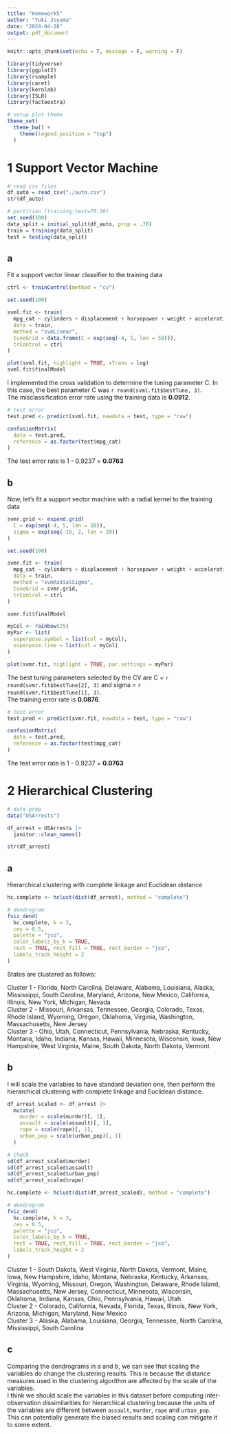 ```yaml
---
title: "Homework5"
author: "Yuki Joyama"
date: "2024-04-28"
output: pdf_document
---
```


```r
knitr::opts_chunk$set(echo = T, message = F, warning = F)

library(tidyverse)
library(ggplot2)
library(rsample) 
library(caret)
library(kernlab)
library(ISLR)
library(factoextra)

# setup plot theme
theme_set(
  theme_bw() +
    theme(legend.position = "top")
  )
```

# 1 Support Vector Machine
```r
# read csv files 
df_auto = read_csv("./auto.csv") 
str(df_auto)

# partition (training:test=70:30)
set.seed(100)
data_split = initial_split(df_auto, prop = .70)
train = training(data_split)
test = testing(data_split)
```

## a
Fit a support vector linear classifier to the training data
```r
ctrl <- trainControl(method = "cv")

set.seed(100)

svml.fit <- train(
  mpg_cat ~ cylinders + displacement + horsepower + weight + acceleration + year + origin,
  data = train,
  method = "svmLinear",
  tuneGrid = data.frame(C = exp(seq(-4, 5, len = 50))),
  trControl = ctrl
)

plot(svml.fit, highlight = TRUE, xTrans = log)
svml.fit$finalModel
```

I implemented the cross validation to determine the tuning parameter C. In this case, the best parameter C was `r round(svml.fit$bestTune, 3)`.  
The misclassification error rate using the training data is **0.0912**.

```r
# test error
test.pred <- predict(svml.fit, newdata = test, type = "raw")

confusionMatrix(
  data = test.pred,
  reference = as.factor(test$mpg_cat)
)
```

The test error rate is 1 - 0.9237 = **0.0763**  

## b
Now, let's fit a support vector machine with a radial kernel to the training data
```r
svmr.grid <- expand.grid(
  C = exp(seq(-4, 5, len = 50)),
  sigma = exp(seq(-10, 2, len = 20))
)

set.seed(100)

svmr.fit <- train(
  mpg_cat ~ cylinders + displacement + horsepower + weight + acceleration + year + origin,
  data = train,
  method = "svmRadialSigma",
  tuneGrid = svmr.grid,
  trControl = ctrl
)

svmr.fit$finalModel

myCol <- rainbow(25)
myPar <- list(
  superpose.symbol = list(col = myCol),
  superpose.line = list(col = myCol)
)

plot(svmr.fit, highlight = TRUE, par.settings = myPar)
```

The best tuning parameters selected by the CV are C = `r round(svmr.fit$bestTune[2], 3)` and sigma = `r round(svmr.fit$bestTune[1], 3)`.  
The training error rate is **0.0876**.


```r
# test error
test.pred <- predict(svmr.fit, newdata = test, type = "raw")

confusionMatrix(
  data = test.pred,
  reference = as.factor(test$mpg_cat)
)
```

The test error rate is 1 - 0.9237 = **0.0763**

# 2 Hierarchical Clustering 
```r
# data prep
data("USArrests")

df_arrest = USArrests |> 
  janitor::clean_names()

str(df_arrest)
```

## a
Hierarchical clustering with complete linkage and Euclidean distance
```r
hc.complete <- hclust(dist(df_arrest), method = "complete")

# dendrogram
fviz_dend(
  hc.complete, k = 3,
  cex = 0.5,
  palette = "jco",
  color_labels_by_k = TRUE,
  rect = TRUE, rect_fill = TRUE, rect_border = "jco",
  labels_track_height = 2
)
```

States are clustered as follows:  

Cluster 1 - Florida, North Carolina, Delaware, Alabama, Louisiana, Alaska, Mississippi, South Carolina, Maryland, Arizona, New Mexico, California, Illinois, New York, Michigan, Nevada  
Cluster 2 - Missouri, Arkansas, Tennessee, Georgia, Colorado, Texas, Rhode Island, Wyoming, Oregon, Oklahoma, Virginia, Washington, Massachusetts, New Jersey  
Cluster 3 - Ohio, Utah, Connecticut, Pennsylvania, Nebraska, Kentucky, Montana, Idaho, Indiana, Kansas, Hawaii, Minnesota, Wisconsin, Iowa, New Hampshire, West Virginia, Maine, South Dakota, North Dakota, Vermont  

## b
I will scale the variables to have standard deviation one, then perform the hierarchical clustering with complete linkage and Euclidean distance. 

```r
df_arrest_scaled <- df_arrest |> 
  mutate(
    murder = scale(murder)[, 1],
    assault = scale(assault)[, 1],
    rape = scale(rape)[, 1],
    urban_pop = scale(urban_pop)[, 1]
  )

# check
sd(df_arrest_scaled$murder)
sd(df_arrest_scaled$assault)
sd(df_arrest_scaled$urban_pop)
sd(df_arrest_scaled$rape)

hc.complete <- hclust(dist(df_arrest_scaled), method = "complete")

# dendrogram
fviz_dend(
  hc.complete, k = 3,
  cex = 0.5,
  palette = "jco",
  color_labels_by_k = TRUE,
  rect = TRUE, rect_fill = TRUE, rect_border = "jco",
  labels_track_height = 2
)
```

Cluster 1 - South Dakota, West Virginia, North Dakota, Vermont, Maine, Iowa, New Hampshire, Idaho, Montana, Nebraska, Kentucky, Arkansas, Virginia, Wyoming, Missouri, Oregon, Washington, Delaware, Rhode Island, Massachusetts, New Jersey, Connecticut, Minnesota, Wisconsin, Oklahoma, Indiana, Kansas, Ohio, Pennsylvania, Hawaii, Utah  
Cluster 2 - Colorado, California, Nevada, Florida, Texas, Illinois, New York, Arizona, Michigan, Maryland, New Mexico  
Cluster 3 - Alaska, Alabama, Louisiana, Georgia, Tennessee, North Carolina, Mississippi, South Carolina  

## c
Comparing the dendrograms in a and b, we can see that scaling the variables do change the clustering results. This is because the distance measures used in the clustering algorithm are affected by the scale of the variables.   
I think we should scale the variables in this dataset before computing inter-observation dissimilarities for hierarchical clustering because the units of the variables are different between `assault`, `murder`, `rape` and `urban_pop`. This can potentially generate the biased results and scaling can mitigate it to some extent. 
